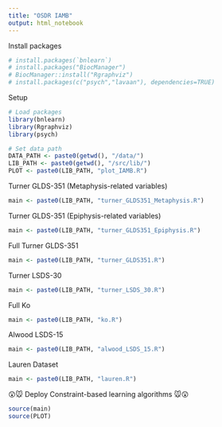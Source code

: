 ```yaml
---
title: "OSDR IAMB"
output: html_notebook
---
```



Install packages
```r
# install.packages(`bnlearn`)
# install.packages("BiocManager")
# BiocManager::install("Rgraphviz")
# install.packages(c("psych","lavaan"), dependencies=TRUE)
```


Setup
```r
# Load packages
library(bnlearn)
library(Rgraphviz)
library(psych)

# Set data path
DATA_PATH <- paste0(getwd(), "/data/")
LIB_PATH <- paste0(getwd(), "/src/lib/")
PLOT <- paste0(LIB_PATH, "plot_IAMB.R")
```


Turner GLDS-351 (Metaphysis-related variables)
```r
main <- paste0(LIB_PATH, "turner_GLDS351_Metaphysis.R")
```


Turner GLDS-351 (Epiphysis-related variables)
```r
main <- paste0(LIB_PATH, "turner_GLDS351_Epiphysis.R")
```


Full Turner GLDS-351
```r
main <- paste0(LIB_PATH, "turner_GLDS351.R")
```


Turner LSDS-30
```r
main <- paste0(LIB_PATH, "turner_LSDS_30.R")
```


Full Ko
```r
main <- paste0(LIB_PATH, "ko.R")
```


Alwood LSDS-15
```r
main <- paste0(LIB_PATH, "alwood_LSDS_15.R")
```


Lauren Dataset
```r
main <- paste0(LIB_PATH, "lauren.R")
```


😲🐭 Deploy Constraint-based learning algorithms 🐭😲
```r
source(main)
source(PLOT)
```